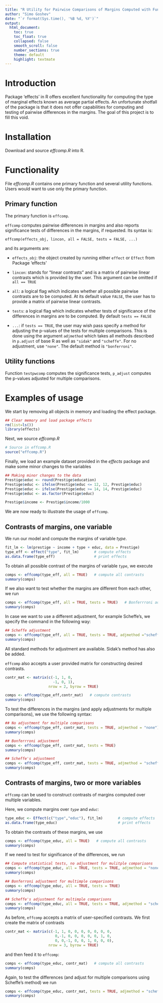 ```yaml
---
title: "R Utility for Pairwise Comparisons of Margins Computed with Functions in Package 'effects'"
author: "Simo Goshev"
date: "`r format(Sys.time(), '%B %d, %Y')`"
output:
  html_document:
    toc: true
    toc_float: true
    collapsed: false
    smooth_scroll: false
    number_sections: true
    theme: default
    highlight: textmate
---
```


Introduction
======

Package 'effects' in R offers excellent functionality for
computing the type of marginal effects known as average partial
effects. An unfortunate shotfall of the package is that it does not
offer capabilities for computing and testing of pairwise differences
in the margins. The goal of this project is to fill this void.


Installation
======

Download and source *effcomp.R* into R. 


Functionality
======

File *effcomp.R* contains one primary function and several utility
functions. Users would want to use only the primary function.


Primary function
------

The primary function is `effcomp`.

`effcomp` computes pairwise differences in margins and also reports
significance tests of differences in the margins, if requested. Its
syntax is:  

    effcomp(effects_obj, lincon, all = FALSE, tests = FALSE, ...)

and its arguments are:

+ `effects_obj`: the object created by running either `effect` or
  `Effect` from Package 'effects'
  
+ `lincon`: stands for "linear contrasts" and is a matrix of
  pairwise linear contrasts which is provided by the user. This
  argument can be omitted if `all == TRUE`
  
+ `all`: a logical flag which indicates whether all possible
  pairwise contrasts are to be computed. At its default value
  `FALSE`, the user has to provide a matrix of pairwise linear
  contrasts.
  
+ `tests`: a logical flag which indicates whether tests of
  significance of the differences in margins are to be computed. By
  default `tests == FALSE`
  
+ `...`: if `tests == TRUE`, the user may wish pass specify a method
  for adjusting the p-values of the tests for multiple comparisons.
  This is done using the argument `adjmethod` which takes all methods
  described in `p.adjust` of base R as well as `"sidak"` and
  `"scheffe"`. For no adjustment, use `"none"`. The default method is
  `"bonferroni"`.
  
  
Utility functions
-------

Function `testpwcomp` computes the significance tests, `p_adjust`
computes the p-values adjusted for multiple comparisons. 


Examples of usage
=======

We start by removing all objects in memory and loading the effect package.

```r
## Clear memory and load package effects
rm(list=ls())
library(effects)
```

Next, we source *effcomp.R*

```r
# Source in effcomp.R
source("effcomp.R")
```

Finally, we load an example dataset provided in the _effects_ package and make
some minor changes to the variables

```r
## Making minor changes to the data
Prestige$educ <- round(Prestige$education)
Prestige$educ <- ifelse(Prestige$educ <= 12, 12, Prestige$educ)
Prestige$educ <- ifelse(Prestige$educ >= 14, 14, Prestige$educ)
Prestige$educ <- as.factor(Prestige$educ)

Prestige$income <- Prestige$income/1000
```

We are now ready to illustrate the usage of `effcomp`.

Contrasts of margins, one variable 
------

We run our model and compute the margins of variable *type*.

```r
fit_lm <- lm(prestige ~ income + type + educ, data = Prestige)
type_eff <- effect("type", fit_lm)       # compute effects
as.data.frame(type_eff)                  # print effects
```

To obtain all possible contrast of the margins of variable *`type`*, we
execute

```r
comps <- effcomp(type_eff, all = TRUE)   # compute all contrasts
summary(comps)
```

If we also want to test whether the margins are different from each
other, we run

```r
comps <- effcomp(type_eff, all = TRUE, tests = TRUE)   # Bonferrroni adjustment, default
summary(comps)
```

In case we want to use a different adjustment, for example Scheffe's, we
specify the command in the following way:

```r
## Scheffe adjustment
comps <- effcomp(type_eff, all = TRUE, tests = TRUE, adjmethod ="scheffe") 
summary(comps)
```

All standard methods for adjustment are available. Sidak's method has
also be added.


`effcomp` also accepts a user provided matrix for constructing desired contrasts.
```r
contr_mat <- matrix(c(-1, 1, 0,
                      -1, 0, 1),
                    nrow = 2, byrow = TRUE)

comps <- effcomp(type_eff,contr_mat)   # compute contrasts
summary(comps)
```

To test the differences in the margins (and apply adjustments for
multiple comparisons), we use the following syntax:

```r
## No adjustment for multiple comparisons
comps <- effcomp(type_eff, contr_mat, tests = TRUE, adjmethod = "none") 
summary(comps)

## Bonferrroni adjustment
comps <- effcomp(type_eff, contr_mat, tests = TRUE)                     
summary(comps)

## Scheffe's adjustment
comps <- effcomp(type_eff, contr_mat, tests = TRUE, adjmethod = "scheffe")
summary(comps)
```


Contrasts of margins, two or more variables
-----

`effcomp` can be used to construct contrasts of margins computed
over multiple variables.

Here, we compute margins over *`type`* and *`educ`*:

```r
type_educ <- Effect(c("type","educ"), fit_lm)       # compute effects
as.data.frame(type_educ)                            # print effects
```

To obtain the contrasts of these margins, we use
```r
comps <- effcomp(type_educ, all = TRUE)   # compute all contrasts
summary(comps)
```

If we need to test for significance of the differences, we run

```r
## Compute statistical tests, no adjustment for mulitple comparisons
comps <- effcomp(type_educ, all = TRUE, tests = TRUE, adjmethod = "none")
summary(comps)

## Bonferroni adjustment for multimple comparisons
comps <- effcomp(type_educ, all = TRUE, tests = TRUE)
summary(comps)

## Scheffe's adjustment for multimple comparisons
comps <- effcomp(type_educ, all = TRUE, tests = TRUE, adjmethod = "scheffe")
summary(comps)
```

As before, `effcomp` accepts a matrix of user-specified contrasts.
We first create the matrix of contrasts
```r
contr_mat <- matrix(c(-1, 1, 0, 0, 0, 0, 0, 0, 0,
                       0,-1, 0, 0, 0, 0, 0, 1, 0,
                       0, 0,-1, 0, 0, 1, 0, 0, 0),
                    nrow = 3, byrow = TRUE)

```
and then feed it to `effcomp`:

```r
comps <- effcomp(type_educ, contr_mat)   # compute all contrasts
summary(comps)
```

Again, to test the differences (and adjust for multiple comparisons
using Scheffe's method) we run

```r
comps <- effcomp(type_educ, contr_mat, tests = TRUE, adjmethod = "scheffe")
summary(comps)
```


